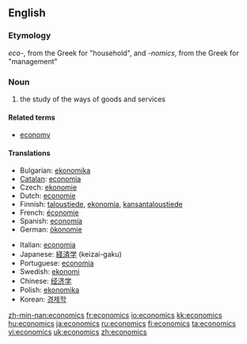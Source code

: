 ==English==

===Etymology===

<i>eco-</i>, from the Greek for "household", and <i>-nomics</i>, from the Greek for "management"

===Noun===
{{wikipedia}}
{{en-noun|-}}

# {{context|Social sciences}} the study of the ways of goods and services

====Related terms====
*[[economy]]

====Translations====
{{trans-top|study}}
*Bulgarian: [[ekonomika]]
*[[Catalan]]: [[economia]] {{f}}
*Czech: [[ekonomie#Czech|ekonomie]] {{f}}
*Dutch: [[economie]]
*Finnish: [[taloustiede]], [[ekonomia]], [[kansantaloustiede]]
*French: [[économie]]
*Spanish: [[economía]]
*German: [[ökonomie]] {{f}}
{{trans-mid}}
*Italian: [[economia]] {{f}}
*Japanese: [[経済学]] (keizai-gaku)
*Portuguese: [[economia]]
*Swedish: [[ekonomi]]
*Chinese: [[经济学]]
*Polish: [[ekonomika]]
*Korean: [[경제학]]
{{trans-bottom}}

[[zh-min-nan:economics]]
[[fr:economics]]
[[io:economics]]
[[kk:economics]]
[[hu:economics]]
[[ja:economics]]
[[ru:economics]]
[[fi:economics]]
[[ta:economics]]
[[vi:economics]]
[[uk:economics]]
[[zh:economics]]